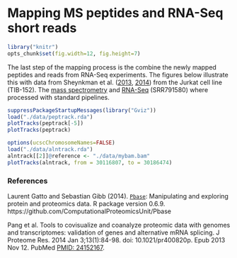 # Mapping MS peptides and RNA-Seq short reads

```r
library("knitr")
opts_chunk$set(fig.width=12, fig.height=7)
```

The last step of the mapping process is the combine the newly mapped
peptides and reads from RNA-Seq experiments. The figures below
illustrate this with data from Sheynkman et
al. ([2013](http://www.ncbi.nlm.nih.gov/pubmed/23629695),
[2014](http://www.ncbi.nlm.nih.gov/pubmed/25149441)) from the Jurkat
cell line (TIB-152). The
[mass spectrometry](https://db.systemsbiology.net/sbeams/cgi/PeptideAtlas/PASS_View?identifier=PASS00215)
and
[RNA-Seq](http://www.ncbi.nlm.nih.gov/geo/query/acc.cgi?acc=GSE45428)
(SRR791580) where processed with standard pipelines. 


```r
suppressPackageStartupMessages(library("Gviz"))
load("./data/peptrack.rda")
plotTracks(peptrack[-5])
plotTracks(peptrack)
```

```r
options(ucscChromosomeNames=FALSE)
load("./data/alntrack.rda")
alntrack[[2]]@reference <- "./data/mybam.bam"
plotTracks(alntrack, from = 30116807, to = 30186474)
```

### References

Laurent Gatto and Sebastian Gibb
(2014). [`Pbase`](http://bioconductor.org/packages/devel/bioc/html/Pbase.html):
Manipulating and exploring protein and proteomics data. R package
version 0.6.9. https://github.com/ComputationalProteomicsUnit/Pbase

Pang et al. Tools to covisualize and coanalyze proteomic data with
genomes and transcriptomes: validation of genes and alternative mRNA
splicing. J Proteome Res. 2014 Jan 3;13(1):84-98. doi:
10.1021/pr400820p. Epub 2013 Nov 12. PubMed
[PMID: 24152167](http://www.ncbi.nlm.nih.gov/pubmed/24152167).

